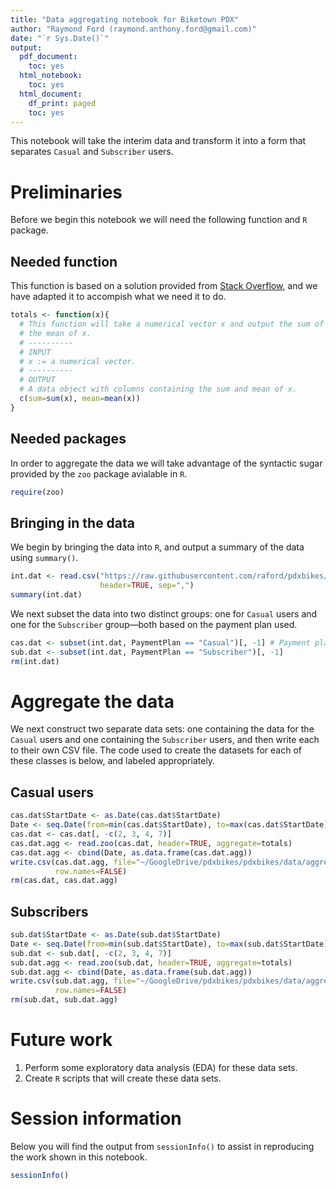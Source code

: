 ```yaml
---
title: "Data aggregating notebook for Biketown PDX"
author: "Raymond Ford (raymond.anthony.ford@gmail.com)"
date: "`r Sys.Date()`"
output:
  pdf_document:
    toc: yes
  html_notebook:
    toc: yes
  html_document:
    df_print: paged
    toc: yes
---
```


This notebook will take the interim data and transform it into a form that separates `Casual` and `Subscriber` users.

# Preliminaries
Before we begin this notebook we will need the following function and `R` package.

## Needed function
This function is based on a solution provided from [Stack Overflow](https://stackoverflow.com/questions/5200437/aggregating-hourly-data-into-daily-aggregates), and we have adapted it to accompish what we need it to do.

```r
totals <- function(x){
  # This function will take a numerical vector x and output the sum of x and
  # the mean of x.
  # ----------
  # INPUT
  # x := a numerical vector.
  # ----------
  # OUTPUT
  # A data object with columns containing the sum and mean of x.
  c(sum=sum(x), mean=mean(x))
}
```

## Needed packages
In order to aggregate the data we will take advantage of the syntactic sugar provided by the `zoo` package avialable in `R`.

```r
require(zoo)
```

## Bringing in the data
We begin by bringing the data into `R`, and output a summary of the data using `summary()`.

```r
int.dat <- read.csv("https://raw.githubusercontent.com/raford/pdxbikes/master/data/interim/interim.csv",
                    header=TRUE, sep=",")
summary(int.dat)
```

We next subset the data into two distinct groups: one for `Casual` users and one for the `Subscriber` group---both based on the payment plan used.
```r
cas.dat <- subset(int.dat, PaymentPlan == "Casual")[, -1] # Payment plan in first column
sub.dat <- subset(int.dat, PaymentPlan == "Subscriber")[, -1]
rm(int.dat)
```

# Aggregate the data
We next construct two separate data sets: one containing the data for the `Casual` users and one containing the `Subscriber` users, and then write each to their own CSV file. The code used to create the datasets for each of these classes is below, and labeled appropriately.

## Casual users
```r
cas.dat$StartDate <- as.Date(cas.dat$StartDate)
Date <- seq.Date(from=min(cas.dat$StartDate), to=max(cas.dat$StartDate), "days")
cas.dat <- cas.dat[, -c(2, 3, 4, 7)]
cas.dat.agg <- read.zoo(cas.dat, header=TRUE, aggregate=totals)
cas.dat.agg <- cbind(Date, as.data.frame(cas.dat.agg))
write.csv(cas.dat.agg, file="~/GoogleDrive/pdxbikes/pdxbikes/data/aggregate/casual.csv",
          row.names=FALSE)
rm(cas.dat, cas.dat.agg)
```

## Subscribers
```r
sub.dat$StartDate <- as.Date(sub.dat$StartDate)
Date <- seq.Date(from=min(sub.dat$StartDate), to=max(sub.dat$StartDate), "days")
sub.dat <- sub.dat[, -c(2, 3, 4, 7)]
sub.dat.agg <- read.zoo(sub.dat, header=TRUE, aggregate=totals)
sub.dat.agg <- cbind(Date, as.data.frame(sub.dat.agg))
write.csv(sub.dat.agg, file="~/GoogleDrive/pdxbikes/pdxbikes/data/aggregate/subscriber.csv",
          row.names=FALSE)
rm(sub.dat, sub.dat.agg)
```

# Future work

1. Perform some exploratory data analysis (EDA) for these data sets.
2. Create `R` scripts that will create these data sets.

# Session information
Below you will find the output from `sessionInfo()` to assist in reproducing the work shown in this notebook.

```r
sessionInfo()
```

